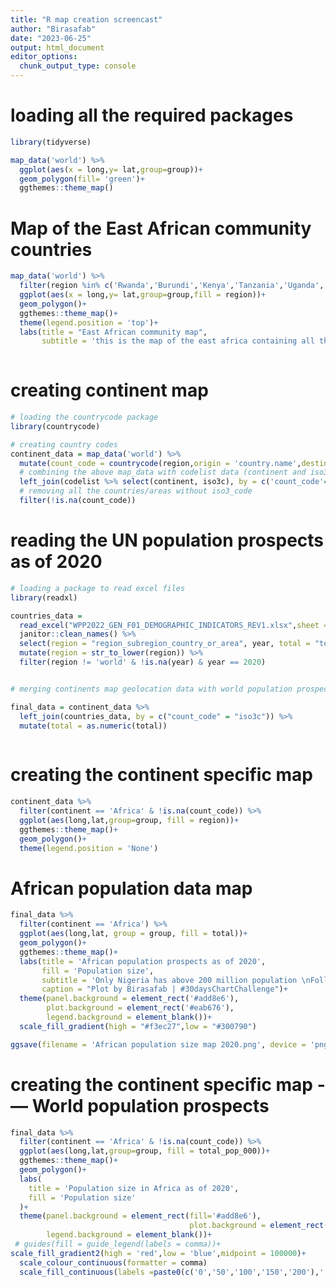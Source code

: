 ```yaml
---
title: "R map creation screencast"
author: "Birasafab"
date: "2023-06-25"
output: html_document
editor_options: 
  chunk_output_type: console
---
```


# loading all the required packages
```r
library(tidyverse)

map_data('world') %>% 
  ggplot(aes(x = long,y= lat,group=group))+
  geom_polygon(fill= 'green')+
  ggthemes::theme_map()
```

# Map of the East African community countries
```r
map_data('world') %>% 
  filter(region %in% c('Rwanda','Burundi','Kenya','Tanzania','Uganda','South Sudan','Democratic Republic of the Congo')) %>% 
  ggplot(aes(x = long,y= lat,group=group,fill = region))+
  geom_polygon()+
  ggthemes::theme_map()+
  theme(legend.position = 'top')+
  labs(title = "East African community map",
       subtitle = 'this is the map of the east africa containing all the countries currently members of the EAC including DR CONGO')
  
```

# creating continent map
```r
# loading the countrycode package
library(countrycode)

# creating country codes
continent_data = map_data('world') %>% 
  mutate(count_code = countrycode(region,origin = 'country.name',destination = 'iso3c')) %>% 
  # combining the above map_data with codelist data (continent and iso3c)
  left_join(codelist %>% select(continent, iso3c), by = c('count_code'='iso3c'))%>%
  # removing all the countries/areas without iso3_code
  filter(!is.na(count_code))
```

# reading the UN population prospects as of 2020
```r
# loading a package to read excel files
library(readxl)

countries_data = 
  read_excel("WPP2022_GEN_F01_DEMOGRAPHIC_INDICATORS_REV1.xlsx",sheet = "Estimates",skip = 16, col_types = 'text') %>% 
  janitor::clean_names() %>% 
  select(region = "region_subregion_country_or_area", year, total = "total_population_as_of_1_january_thousands", iso3c = "iso3_alpha_code") %>% 
  mutate(region = str_to_lower(region)) %>% 
  filter(region != 'world' & !is.na(year) & year == 2020)


# merging continents map geolocation data with world population prospects data

final_data = continent_data %>% 
  left_join(countries_data, by = c("count_code" = "iso3c")) %>% 
  mutate(total = as.numeric(total))
  
```


# creating the continent specific map
```r
continent_data %>%
  filter(continent == 'Africa' & !is.na(count_code)) %>% 
  ggplot(aes(long,lat,group=group, fill = region))+
  ggthemes::theme_map()+
  geom_polygon()+
  theme(legend.position = 'None')
```

# African population data map
```r
final_data %>% 
  filter(continent == 'Africa') %>% 
  ggplot(aes(long,lat, group = group, fill = total))+
  geom_polygon()+
  ggthemes::theme_map()+
  labs(title = 'African population prospects as of 2020',
       fill = 'Population size',
       subtitle = 'Only Nigeria has above 200 million population \nFollowed with Ethiopia having almost 115',
       caption = "Plot by Birasafab | #30daysChartChallenge")+
  theme(panel.background = element_rect('#add8e6'),
        plot.background = element_rect('#eab676'),
        legend.background = element_blank())+
  scale_fill_gradient(high = "#f3ec27",low = "#300790")

ggsave(filename = 'African population size map 2020.png', device = 'png')
```


# creating the continent specific map - --- World population prospects
```r
final_data %>%
  filter(continent == 'Africa' & !is.na(count_code)) %>% 
  ggplot(aes(long,lat,group=group, fill = total_pop_000))+
  ggthemes::theme_map()+
  geom_polygon()+
  labs(
    title = 'Population size in Africa as of 2020',
    fill = 'Population size'
  )+
  theme(panel.background = element_rect(fill='#add8e6'),
                                        plot.background = element_rect(fill='#eab676'),
        legend.background = element_blank())+
 # guides(fill = guide_legend(labels = comma))+
scale_fill_gradient2(high = 'red',low = 'blue',midpoint = 100000)+
  scale_colour_continuous(formatter = comma) 
  scale_fill_continuous(labels =paste0(c('0','50','100','150','200'),',000,000'))
```
